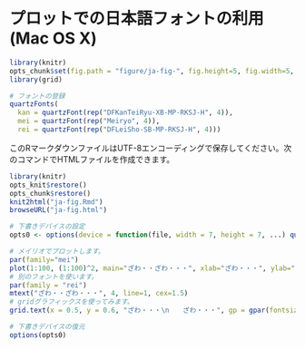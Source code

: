 # プロットでの日本語フォントの利用 (Mac OS X)

```r
library(knitr)
opts_chunk$set(fig.path = "figure/ja-fig-", fig.height=5, fig.width=5, fig.align="center", echo=FALSE)
library(grid)

# フォントの登録
quartzFonts(
  kan = quartzFont(rep("DFKanTeiRyu-XB-MP-RKSJ-H", 4)),
  mei = quartzFont(rep("Meiryo", 4)),
  rei = quartzFont(rep("DFLeiSho-SB-MP-RKSJ-H", 4)))
```

このRマークダウンファイルはUTF-8エンコーディングで保存してください。次のコマンドでHTMLファイルを作成できます。
```r
library(knitr)
opts_knit$restore()
opts_chunk$restore()
knit2html("ja-fig.Rmd")
browseURL("ja-fig.html")
```

```r
# 下書きデバイスの設定
opts0 <- options(device = function(file, width = 7, height = 7, ...) quartz(file=tempfile(), type="png", width = width, height = height, ...))
```

```r
# メイリオでプロットします。
par(family="mei")
plot(1:100, (1:100)^2, main="ざわ・・ざわ・・・", xlab="ざわ・・・", ylab="ざわ・・・")
# 別のフォントを使います。
par(family = "rei")
mtext("ざわ・・ざわ・・・", 4, line=1, cex=1.5)
# gridグラフィックスを使ってみます。
grid.text(x = 0.5, y = 0.6, "ざわ・・・\n　　ざわ・・・", gp = gpar(fontsize = 16, fontfamily = "kan"))
```

```r
# 下書きデバイスの復元
options(opts0)
```
